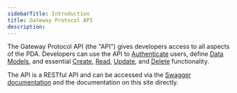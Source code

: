 ```yaml
---
sidebarTitle: Introduction
title: Gateway Protocol API
description:
---
```


The Gateway Protocol API (the "API") gives developers access to all aspects of the PDA. Developers can use the API to [Authenticate](/developer-guide/api-reference/auth/authenticate-account) users, define [Data Models](/developer-guide/api-reference/data-models/get-data-models), and essential [Create](/developer-guide/api-reference/data-assets/create-a-new-data-asset), [Read](/developer-guide/api-reference/data-assets/get-my-data-assets), [Update](/developer-guide/api-reference/data-assets/update-data-asset-by-id), and [Delete](/developer-guide/api-reference/data-assets/delete-data-asset-by-id) functionality.

The API is a RESTful API and can be accessed via the [Swagger documentation](https://api.gateway.tech/swagger/index.html) and the documentation on this site directly.
